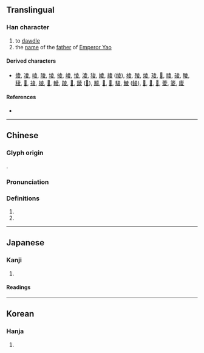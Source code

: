 {{character info}}
==Translingual==

===Han character===
{{Han char|rn=35|rad=夊|as=05|sn=8|four=40407|canj=GCHE|ids=⿳土八夂(G),⿱圥夂(HJ),⿱圥夊(TK)}}

# to [[dawdle]]
# the [[name]] of the [[father]] of [[w:Emperor Yao|Emperor Yao]]

====Derived characters====
* [[倰]], [[凌]], [[㖫]], [[陵]], [[堎]], [[掕]], [[崚]], [[㥄]], [[淩]], [[狻]], [[婈]], [[綾]] ([[绫]]), [[棱]], [[㱥]], [[𤊥]], [[𤦫]], [[𦝄]], [[祾]], [[碐]], [[睖]], [[稜]], [[𠦻]], [[裬]], [[䗀]], [[𧤁]], [[輘]], [[踜]], [[𨉞]], [[錂]] ([[𨱋]]), [[䬋]], [[𩜁]], [[𦡟]], [[䮚]], [[鯪]] ([[鲮]]), [[𡕮]], [[𪘵]], [[𧤂]], [[菱]], [[䈊]], [[庱]]

====References====
* {{Han ref|kx=0245.050|dkj=05714|dj=0485.230|hdz=20869.010|uh=590C|ud=22796|bh=CC42|bd=52290}}

----

==Chinese==
{{zh-forms|alt=麦}}

===Glyph origin===
{{Han etym}}
{{Han compound|木|人|c1=s|t1=tree|c2=s|t2=a person|ls=ic}}.

===Pronunciation===
{{zh-pron
|m=líng
|c=ling4
|mc=y
|oc=y
|ma=
|cat=v,n,pn
}}

===Definitions===
{{zh-hanzi}}

# {{zh-original|凌|to [[surmount]]}}
# {{zh-original|陵|[[mound]]; to [[encroach]]; to [[bully]]}}

----

==Japanese==

===Kanji===
{{ja-kanji|grade=|rs=夊05}}

# {{rfdef|ja|sort=夊05}}

====Readings====
{{ja-readings
|goon=りょう
|kanon=りょう
|kun=しの-ぐ, すた-れる}}

----

==Korean==

===Hanja===
{{ko-hanja|hangeul=[[릉]]>[[능]]|eumhun=|rv=reung>neung|mr=rŭng>nŭng|y=lung>nung}}

# {{rfdef|ko|sort=夊05}}